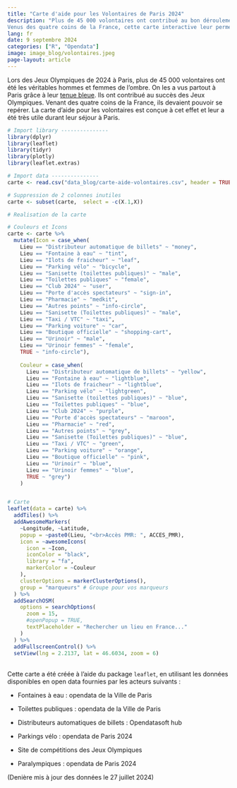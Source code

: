 ```yaml
---
title: "Carte d'aide pour les Volontaires de Paris 2024"
description: "Plus de 45 000 volontaires ont contribué au bon déroulement des Jeux Olympiques.
Venus des quatre coins de la France, cette carte interactive leur permet de se préparer efficacement et d’accomplir au mieux leur mission."
lang: fr
date: 9 septembre 2024
categories: ["R", "Opendata"]
image: image_blog/volontaires.jpeg
page-layout: article
---
```


Lors des Jeux Olympiques de 2024 à Paris, plus de 45 000 volontaires ont été les véritables hommes et femmes de l'ombre. On les a vus partout à Paris grâce à leur [tenue bleue](https://www.decathlon.fr/landing/volontaires-paris-2024/_/R-a-volontaires-paris-2024). Ils ont contribué au succès des Jeux Olympiques. Venant des quatre coins de la France, ils devaient pouvoir se repérer. La carte d’aide pour les volontaires est conçue à cet effet et leur a été très utile durant leur séjour à Paris.

```r
# Import library ---------------
library(dplyr)
library(leaflet)
library(tidyr)
library(plotly)
library(leaflet.extras)

# Import data ---------------
carte <- read.csv("data_blog/carte-aide-volontaires.csv", header = TRUE, sep = ",")

# Suppression de 2 colonnes inutiles
carte <- subset(carte,  select = -c(X.1,X))
```

```r
# Realisation de la carte

# Couleurs et Icons
carte <- carte %>% 
  mutate(Icon = case_when(
    Lieu == "Distributeur automatique de billets" ~ "money",
    Lieu == "Fontaine à eau" ~ "tint",
    Lieu == "Ilots de fraicheur" ~ "leaf",
    Lieu == "Parking vélo" ~ "bicycle",
    Lieu == "Sanisette (toilettes publiques)" ~ "male",
    Lieu == "Toilettes publiques" ~ "female",
    Lieu == "Club 2024" ~ "user",
    Lieu == "Porte d'accès spectateurs" ~ "sign-in",
    Lieu == "Pharmacie" ~ "medkit",
    Lieu == "Autres points" ~ "info-circle",
    Lieu == "Sanisette (Toilettes publiques)" ~ "male",
    Lieu == "Taxi / VTC" ~ "taxi",
    Lieu == "Parking voiture" ~ "car",
    Lieu == "Boutique officielle" ~ "shopping-cart",
    Lieu == "Urinoir" ~ "male",
    Lieu == "Urinoir femmes" ~ "female",
    TRUE ~ "info-circle"),
    
    Couleur = case_when(
      Lieu == "Distributeur automatique de billets" ~ "yellow",
      Lieu == "Fontaine à eau" ~ "lightblue",
      Lieu == "Ilots de fraicheur" ~ "lightblue",
      Lieu == "Parking vélo" ~ "lightgreen",
      Lieu == "Sanisette (toilettes publiques)" ~ "blue",
      Lieu == "Toilettes publiques" ~ "blue",
      Lieu == "Club 2024" ~ "purple",
      Lieu == "Porte d'accès spectateurs" ~ "maroon",
      Lieu == "Pharmacie" ~ "red",
      Lieu == "Autres points" ~ "grey",
      Lieu == "Sanisette (Toilettes publiques)" ~ "blue",
      Lieu == "Taxi / VTC" ~ "green",
      Lieu == "Parking voiture" ~ "orange",
      Lieu == "Boutique officielle" ~ "pink",
      Lieu == "Urinoir" ~ "blue",
      Lieu == "Urinoir femmes" ~ "blue",
      TRUE ~ "grey")
    )


# Carte
leaflet(data = carte) %>% 
  addTiles() %>% 
  addAwesomeMarkers(
    ~Longitude, ~Latitude,
    popup = ~paste0(Lieu, "<br>Accès PMR: ", ACCES_PMR),
    icon = ~awesomeIcons(
      icon = ~Icon,
      iconColor = "black",
      library = "fa", 
      markerColor = ~Couleur
    ),
    clusterOptions = markerClusterOptions(),
    group = "marqueurs" # Groupe pour vos marqueurs
  ) %>% 
  addSearchOSM(
    options = searchOptions(
      zoom = 15,
      #openPopup = TRUE,
      textPlaceholder = "Rechercher un lieu en France..."
    )
  ) %>%
  addFullscreenControl() %>% 
  setView(lng = 2.2137, lat = 46.6034, zoom = 6)
```

<br> Cette carte a été créée à l’aide du package `leaflet`, en utilisant les données disponibles en open data fournies par les acteurs suivants :

-   Fontaines à eau : opendata de la Ville de Paris

-   Toilettes publiques : opendata de la Ville de Paris

-   Distributeurs automatiques de billets : Opendatasoft hub

-   Parkings vélo : opendata de Paris 2024

-   Site de compétitions des Jeux Olympiques

-   Paralympiques : opendata de Paris 2024

(Denière mis à jour des données le 27 juillet 2024)
